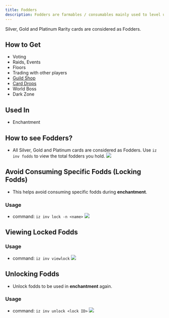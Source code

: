 ```yaml
---
title: Fodders
description: Fodders are farmables / consumables mainly used to level up cards.
---
```

<Note>Silver, Gold and Platinum Rarity cards are considered as Fodders.</Note>
## How to Get
- Voting
- Raids, Events
- Floors
- Trading with other players
- [Guild Shop](/guilds/shop)
- [Card Drops](/general/card-drops)
- World Boss
- Dark Zone

## Used In
- Enchantment

## How to see Fodders?
- All Silver, Gold and Platinum cards are considered as Fodders. Use `iz inv fodds` to view the total fodders you hold. <img class="rounded-md" src="../images/fodds.jpg" />

## Avoid Consuming Specific Fodds (Locking Fodds)
- This helps avoid consuming specific fodds during **enchantment**.
### Usage
- command: `iz inv lock -n <name>` <img class="rounded-md" src="../images/fodds-lock.jpg" />

## Viewing Locked Fodds
### Usage
- command: `iz inv viewlock` <img class="rounded-md" src="../images/viewlock.jpg" />

## Unlocking Fodds
- Unlock fodds to be used in **enchantment** again.

### Usage
- command: `iz inv unlock <lock ID>` <img class="rounded-md" src="../images/unlock.jpg" />

<CardGroup cols="3">
<Card title="Enchantment" href="/advanced/enchantment" horizontal icon="thumbtack" />
<Card title="Battle" href="/general/battle" horizontal icon="thumbtack" />
<Card title="Floors" href="/general/floors-and-zones" horizontal icon="thumbtack" />
</CardGroup>
